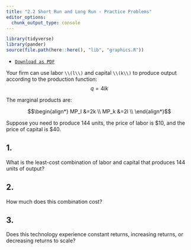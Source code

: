 ```yaml
---
title: "2.2 Short Run and Long Run - Practice Problems"
editor_options: 
  chunk_output_type: console
---
```


```r
library(tidyverse)
library(pander)
source(file.path(here::here(), "lib", "graphics.R"))
```

- [<i class="fas fa-file-pdf"></i> `Download as PDF`](/practice/11-practice.pdf)

Your firm can use labor `\\(l\\)` and capital `\\(k\\)` to produce output according to the production function:
$$q=4lk$$


The marginal products are:

$$\begin{align*}
MP_l &=2k \\
MP_k &=2l \\ \end{align*}$$

Suppose you  need to produce 144 units, the price of labor is \$10, and the price of capital is \$40. 

## 1. 
What is the least-cost combination of labor and capital that produces 144 units of output?

## 2.
How much does this combination cost?

## 3.
Does this technology experience constant returns, increasing returns, or decreasing returns to scale?
